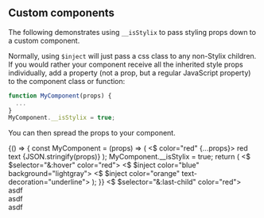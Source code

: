 
<Meta title="Custom Components" />

## Custom components

The following demonstrates using `__isStylix` to pass styling props down to a custom component.

Normally, using `$inject` will just pass a css class to any non-Stylix children. If you would rather
your component receive all the inherited style props individually, add a property (not a prop, but a
regular JavaScript property) to the component class or function:

```jsx
function MyComponent(props) {
  ...
}
MyComponent.__isStylix = true;
```

You can then spread the props to your component.

<Preview>
  <Story name="Injecting style props to custom components">
    {() => {
      const MyComponent = (props) => (
        <$ color="red" {...props}>
          red text {JSON.stringify(props)}
        </$>
      );
      MyComponent.__isStylix = true;
      return (
        <$ $selector="&:hover" color="red">
          <$ $inject color="blue" background="lightgray">
            <$ $inject color="orange" text-decoration="underline">
              <MyComponent />
            </$>
          </$>
        </$>
      );
    }}
  </Story>
</Preview>

<Preview>
  <Story name="last-child">
    <$ $selector="&:last-child" color="red">
      <div>asdf</div>
      <div>asdf</div>
      <div>asdf</div>
    </$>
  </Story>
</Preview>

